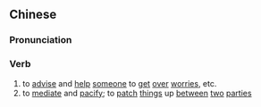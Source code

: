 {{also|劝解}}
==Chinese==
{{zh-forms|s=劝解}}

===Pronunciation===
{{zh-pron
|m=quànjiě
|c=hyun3 gaai2
|mn=khoàn-kái
|cat=v
}}

===Verb===
{{zh-verb}}

# to [[advise]] and [[help]] [[someone]] to [[get]] [[over]] [[worries]], etc.
# to [[mediate]] and [[pacify]]; to [[patch]] [[things]] up [[between]] [[two]] [[parties]]